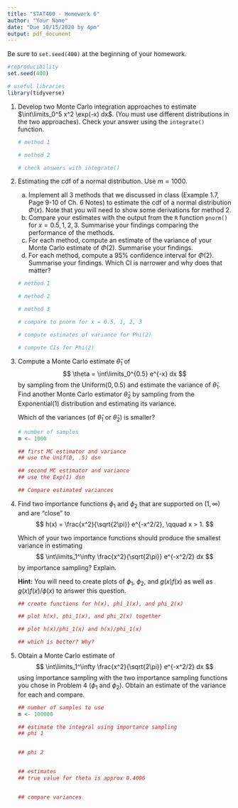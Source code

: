 ```yaml
---
title: "STAT400 - Homework 6"
author: "Your Name"
date: "Due 10/15/2020 by 4pm"
output: pdf_document
---
```

Be sure to `set.seed(400)` at the beginning of your homework.

```r
#reproducibility
set.seed(400)
```

```r
# useful libraries
library(tidyverse)
```


1. Develop two Monte Carlo integration approaches to estimate $\int\limits_0^5 x^2 \exp(-x) dx$. (You must use different distributions in the two approaches). Check your answer using the `integrate()` function.

    ```r
    # method 1
    
    # method 2
    
    # check answers with integrate()
    
    ```

2. Estimating the cdf of a normal distribution. Use $m = 1000$.
    
    a. Implement all 3 methods that we discussed in class (Example 1.7, Page 9-10 of Ch. 6 Notes) to estimate the cdf of a normal distribution $\Phi(x)$. Note that you will need to show some derivations for method 2.
    b. Compare your estimates with the output from the `R` function `pnorm()` for $x = 0.5, 1, 2, 3$. Summarise your findings comparing the performance of the methods.
    c. For each method, compute an estimate of the variance of your Monte Carlo estimate of $\Phi(2)$. Summarise your findings.
    d. For each method, compute a $95\%$ confidence interval for $\Phi(2)$. Summarise your findings. Which CI is narrower and why does that matter?
    
    ```r
    # method 1
    
    # method 2
    
    # method 3
    
    # compare to pnorm for x = 0.5, 1, 2, 3
    
    # compute estimates of variance for Phi(2)
    
    # compute CIs for Phi(2)
    
    ```
    
3. Compute a Monte Carlo estimate $\hat{\theta}_1$ of
    $$
    \theta = \int\limits_0^{0.5} e^{-x} dx
    $$
    by sampling from the Uniform($0, 0.5$) and estimate the variance of $\hat{\theta}_1$. Find another Monte Carlo estimator $\hat{\theta}_2$ by sampling from the Exponential(1) distribution and estimating its variance.
    
    Which of the variances (of $\hat{\theta}_1$ or $\hat{\theta}_2$) is smaller?
    
    ```r
    # number of samples
    m <- 1000
    
    ## first MC estimator and variance
    ## use the Unif(0, .5) dsn
    
    ## second MC estimator and variance
    ## use the Exp(1) dsn
    
    ## Compare estimated variances
    
    ```
    
    
4. Find two importance functions $\phi_1$ and $\phi_2$ that are supported on $(1, \infty)$ and are "close" to
    $$
    h(x) = \frac{x^2}{\sqrt{2\pi}} e^{-x^2/2}, \qquad x > 1.
    $$
    
    Which of your two importance functions should produce the smallest variance in estimating
    $$
    \int\limits_1^\infty \frac{x^2}{\sqrt{2\pi}} e^{-x^2/2} dx
    $$
    by importance sampling? Explain. 
    
    **Hint:** You will need to create plots of $\phi_1$, $\phi_2$, and $g(x)f(x)$ as well as $g(x)f(x)/\phi(x)$ to answer this question.
    
    ```r
    ## create functions for h(x), phi_1(x), and phi_2(x)
    
    ## plot h(x), phi_1(x), and phi_2(x) together
    
    ## plot h(x)/phi_1(x) and h(x)/phi_1(x)
    
    ## which is better? Why?
    ```
    
5. Obtain a Monte Carlo estimate of     
    $$
    \int\limits_1^\infty \frac{x^2}{\sqrt{2\pi}} e^{-x^2/2} dx
    $$
    using importance sampling with the two importance sampling functions you chose in Problem 4 ($\phi_1$ and $\phi_2$). Obtain an estimate of the variance for each and compare.
    
    ```r
    ## number of samples to use
    m <- 100000
    
    ## estimate the integral using importance sampling
    ## phi 1
    
    
    ## phi 2
    
    
    ## estimates
    ## true value for theta is approx 0.4006
    
    
    ## compare variances
    
    ```